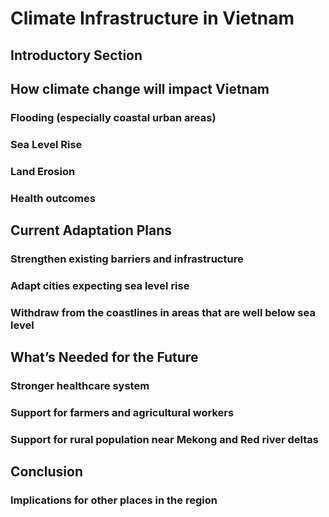 # Climate Infrastructure in Vietnam 

## Introductory Section

## How climate change will impact Vietnam

### Flooding (especially coastal urban areas)

### Sea Level Rise

### Land Erosion

### Health outcomes

## Current Adaptation Plans

### Strengthen existing barriers and infrastructure

### Adapt cities expecting sea level rise

### Withdraw from the coastlines in areas that are well below sea level

## What’s Needed for the Future

### Stronger healthcare system

### Support for farmers and agricultural workers

### Support for rural population near Mekong and Red river deltas

## Conclusion

### Implications for other places in the region
